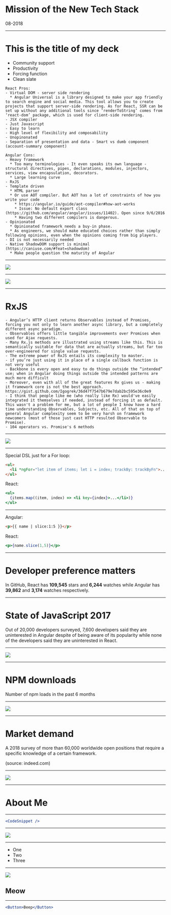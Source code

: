 

# Mission of the New Tech Stack

08-2018

---

# This is the title of my deck

- Community support
- Productivity
- Forcing function
- Clean slate

```notes
React Pros:
- Virtual DOM - server side rendering
  * Angular Universal is a library designed to make your app friendly to search engine and social media. This tool allows you to create projects that support server-side rendering. As for React, SSR can be set up without any additional tools since ‘renderToString’ comes from ‘react-dom’ package, which is used for client-side rendering.
- JSX compiler
- Just Javascript
- Easy to learn
- High level of flexibility and composability
- Unopinonated
- Separation of presentation and data - Smart vs dumb component (account-summary component)

Angular Cons:
- Heavy framework
  * Too many terminologies - It even speaks its own language - structural directives, pipes, declarations, modules, injectors, services, view encapsulation, decorators.
  * Large learning curve
- RxJS
- Template driven
  * HTML parser
  * Or use AOT compiler. But AOT has a lot of constraints of how you write your code
    * https://angular.io/guide/aot-compiler#how-aot-works
    * Issue: No default export class (https://github.com/angular/angular/issues/11402). Open since 9/6/2016
    * Having two different compilers is dangerous.
- Opinionated
  * Opinionated framework needs a buy-in phase.
  * As engineers, we should make educated choices rather than simply following opinions, even when the opinions coming from big players.
- DI is not necessarily needed
- Native ShadowDOM support is minimal (https://caniuse.com/#feat=shadowdom)
  * Make people question the maturity of Angular
```

---

<Image src="assets/images/shadow-dom-support.png" size="contain" />

---

<Image src="assets/images/shadow-dom-emulation.png" size="contain" />

---

# RxJS

```notes
- Angular’s HTTP client returns Observables instead of Promises, forcing you not only to learn another async library, but a completely different async paradigm.
- Observables offers little tangible improvements over Promises when used for Ajax requests.
- Many Rx.js methods are illustrated using streams like this. This is semantically suitable for data that are actually streams, but far too over-engineered for single value requests.
- The extreme power of RxJS entails its complexity to master.
- if you’re just using it in place of a single callback function is not very useful
- Backbone is every open and easy to do things outside the “intended” use; when in Angular doing things outside the intended patterns are much more difficult
- Moreover, even with all of the great features Rx gives us - making it framework core is not the best approach. https://gist.github.com/Igogrek/36d47f7547b679e7dab2bc595e36c0e9
- I think that people like me (who really like Rx) would've easily integrated it themselves if needed, instead of forcing it as default. This wasn't a problem for me, but a lot of people I know have a hard time understanding Observables, Subjects, etc. All of that on top of general Angular complexity seem to be very harsh on framework newcomers (most of those just cast HTTP resulted Observable to Promise).
- 104 operators vs. Promise's 6 methods
```

---

<Image src="assets/images/rxjs-api-list.png" size="contain" />

---

Special DSL just for a For loop:

```html
<ul>
  <li *ngFor="let item of items; let i = index; trackBy: trackByFn">...</li>
</ul>
```

React:

```jsx
<ul>
  {items.map((item, index) => <li key={index}>...</li>)}
</ul>
```

---

Angular:

```html
<p>{{ name | slice:1:5 }}</p>
```

React:

```jsx
<p>{name.slice(1,5)}</p>
```

---

# Developer preference matters

In GitHub, React has **109,545** stars and **6,244** watches while Angular has **39,862** and **3,174** watches respectively.

---

# State of JavaScript 2017

Out of 20,000 developers surveyed, 7,600 developers said they are uninterested in Angular despite of being aware of its popularity while none of the developers said they are uninterested in React.

---

<Image src="assets/images/developer-acceptance.png" size="contain" />

---

# NPM downloads

Number of npm loads in the past 6 months

---

<Image src="assets/images/npm-downloads.png" size="contain" />

---

# Market demand

A 2018 survey of more than 60,000 worldwide open positions that require a specific knowledge of a certain framework.

(source: indeed.com)

---

<Image src="assets/images/indeed-pie-chart.png" size="contain" />

---

# About Me

---

```jsx
<CodeSnippet />
```

---

<Image src="assets/images/puppet.jpg" />

---

<ul>
  <Appear>
    <li>One</li>
    <li>Two</li>
    <li>Three</li>
  </Appear>
</ul>

---


![](assets/images/puppet.jpg)

## Meow

---


```jsx
<Button>Beep</Button>
```
